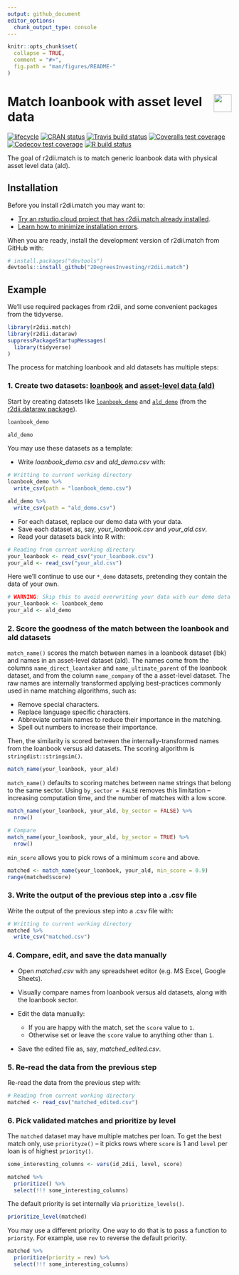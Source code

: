 ```yaml
---
output: github_document 
editor_options: 
  chunk_output_type: console
---
```

<!-- README.md is generated from README.Rmd. Please edit that file -->

```r
knitr::opts_chunk$set(
  collapse = TRUE,
  comment = "#>",
  fig.path = "man/figures/README-"
)
```

# <img src="https://i.imgur.com/3jITMq8.png" align="right" height=40 /> Match loanbook with asset level data

<!-- badges: start -->
[![lifecycle](https://img.shields.io/badge/lifecycle-experimental-orange.svg)](https://www.tidyverse.org/lifecycle/#experimental)
[![CRAN status](https://www.r-pkg.org/badges/version/r2dii.match)](https://CRAN.R-project.org/package=r2dii.match)
[![Travis build status](https://travis-ci.org/2DegreesInvesting/r2dii.match.svg?branch=master)](https://travis-ci.org/2DegreesInvesting/r2dii.match)
[![Coveralls test coverage](https://coveralls.io/repos/github/2DegreesInvesting/r2dii.match/badge.svg)](https://coveralls.io/r/2DegreesInvesting/r2dii.match?branch=master)
[![Codecov test coverage](https://codecov.io/gh/2degreesinvesting/r2dii.match/branch/master/graph/badge.svg)](https://codecov.io/gh/2degreesinvesting/r2dii.match?branch=master)
[![R build status](https://github.com/2DegreesInvesting/r2dii.match/workflows/R-CMD-check/badge.svg)](https://github.com/2DegreesInvesting/r2dii.match/actions)
<!-- badges: end -->

The goal of r2dii.match is to match generic loanbook data with physical asset level data (ald).

## Installation

Before you install r2dii.match you may want to:

* [Try an rstudio.cloud project that has r2dii.match already installed](https://rstudio.cloud/project/954051).
* [Learn how to minimize installation errors](https://gist.github.com/maurolepore/a0187be9d40aee95a43f20a85f4caed6#installation).

When you are ready, install the development version of r2dii.match from GitHub with:

```r
# install.packages("devtools")
devtools::install_github("2DegreesInvesting/r2dii.match")
```

## Example

We'll use required packages from r2dii, and some convenient packages from the tidyverse.

```r
library(r2dii.match)
library(r2dii.dataraw)
suppressPackageStartupMessages(
  library(tidyverse)
)
```

The process for matching loanbook and ald datasets has multiple steps:

### 1. Create two datasets: [loanbook](https://2degreesinvesting.github.io/r2dii.dataraw/reference/loanbook_description.html) and [asset-level data (ald)](https://2degreesinvesting.github.io/r2dii.dataraw/reference/ald_description.html)

Start by creating datasets like [`loanbook_demo`](https://2degreesinvesting.github.io/r2dii.dataraw/reference/loanbook_demo.html) and [`ald_demo`](https://2degreesinvesting.github.io/r2dii.dataraw/reference/ald_demo.html) (from the [r2dii.dataraw package](https://2degreesinvesting.github.io/r2dii.dataraw)).

```r
loanbook_demo

ald_demo
```

You may use these datasets as a template:

* Write _loanbook\_demo.csv_ and _ald\_demo.csv_ with:

```r
# Writting to current working directory 
loanbook_demo %>% 
  write_csv(path = "loanbook_demo.csv")

ald_demo %>% 
  write_csv(path = "ald_demo.csv")
```

* For each dataset, replace our demo data with your data.
* Save each dataset as, say, _your\_loanbook.csv_ and _your\_ald.csv_.
* Read your datasets back into R with:

```r
# Reading from current working directory 
your_loanbook <- read_csv("your_loanbook.csv")
your_ald <- read_csv("your_ald.csv")
```

Here we'll continue to use our `*_demo` datasets, pretending they contain the data of your own.

```r
# WARNING: Skip this to avoid overwriting your data with our demo data
your_loanbook <- loanbook_demo
your_ald <- ald_demo
```

### 2. Score the goodness of the match between the loanbook and ald datasets

`match_name()` scores the match between names in a loanbook dataset (lbk) and names in an asset-level dataset (ald). The names come from the columns `name_direct_loantaker` and `name_ultimate_parent` of the loanbook dataset, and from the column `name_company` of the a asset-level dataset. The raw names are internally transformed applying best-practices commonly used in name matching algorithms, such as:

* Remove special characters.
* Replace language specific characters.
* Abbreviate certain names to reduce their importance in the matching.
* Spell out numbers to increase their importance.

Then, the similarity  is scored between the internally-transformed names from the loanbook versus ald datasets. The scoring algorithm is `stringdist::stringsim()`.

```r
match_name(your_loanbook, your_ald)
```

`match_name()` defaults to scoring matches between name strings that belong to the same sector. Using `by_sector = FALSE` removes this limitation -- increasing computation time, and the number of matches with a low score.

```r
match_name(your_loanbook, your_ald, by_sector = FALSE) %>% 
  nrow()

# Compare
match_name(your_loanbook, your_ald, by_sector = TRUE) %>% 
  nrow()
```

`min_score` allows you to pick rows of a minimum `score` and above.

```r
matched <- match_name(your_loanbook, your_ald, min_score = 0.9)
range(matched$score)
```

### 3. Write the output of the previous step into a .csv file

Write the output of the previous step into a .csv file with:

```r
# Writting to current working directory 
matched %>%
  write_csv("matched.csv")
```

### 4. Compare, edit, and save the data manually

* Open _matched.csv_ with any spreadsheet editor (e.g. MS Excel, Google Sheets).

* Visually compare names from loanbook versus ald datasets, along with the loanbook sector.

* Edit the data manually:
    * If you are happy with the match, set the `score` value to `1`.
    * Otherwise set or leave the `score` value to anything other than `1`.

* Save the edited file as, say, _matched_edited.csv_.

### 5. Re-read the data from the previous step

Re-read the data from the previous step with:

```r
# Reading from current working directory 
matched <- read_csv("matched_edited.csv")
```

### 6. Pick validated matches and prioritize by level

The `matched` dataset may have multiple matches per loan. To get the best match only, use `priorityze()` -- it picks rows where `score` is 1 and `level` per loan is of highest `priority()`. 

```r
some_interesting_columns <- vars(id_2dii, level, score)

matched %>% 
  prioritize() %>% 
  select(!!! some_interesting_columns)
```

The default priority is set internally via `prioritize_levels()`.

```r
prioritize_level(matched)
```

You may use a different priority. One way to do that is to pass a function to `priority`. For example, use `rev` to reverse the default priority.

```r
matched %>% 
  prioritize(priority = rev) %>% 
  select(!!! some_interesting_columns)
```

